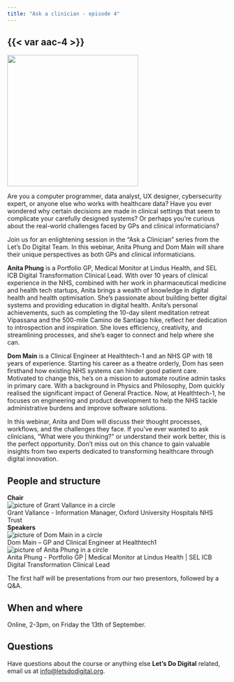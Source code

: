 ```yaml
---
title: "Ask a clinician - episode 4"
---
```


## {{< var aac-4 >}}

![](/media/medical-bear.jpg){height=300px fig-align="center" fig-alt="A porcelain bear, wearing doctor cloths and some tablets in blister packs in the background"}

Are you a computer programmer, data analyst, UX designer, cybersecurity expert, or anyone else who works with healthcare data? Have you ever wondered why certain decisions are made in clinical settings that seem to complicate your carefully designed systems? Or perhaps you're curious about the real-world challenges faced by GPs and clinical informaticians?

Join us for an enlightening session in the "Ask a Clinician" series from the Let’s Do Digital Team. In this webinar, Anita Phung and Dom Main will share their unique perspectives as both GPs and clinical informaticians.

**Anita Phung** is a Portfolio GP, Medical Monitor at Lindus Health, and SEL ICB Digital Transformation Clinical Lead. With over 10 years of clinical experience in the NHS, combined with her work in pharmaceutical medicine and health tech startups, Anita brings a wealth of knowledge in digital health and health optimisation. She’s passionate about building better digital systems and providing education in digital health. Anita's personal achievements, such as completing the 10-day silent meditation retreat Vipassana and the 500-mile Camino de Santiago hike, reflect her dedication to introspection and inspiration. She loves efficiency, creativity, and streamlining processes, and she's eager to connect and help where she can.

**Dom Main** is a Clinical Engineer at Healthtech-1 and an NHS GP with 18 years of experience. Starting his career as a theatre orderly, Dom has seen firsthand how existing NHS systems can hinder good patient care. Motivated to change this, he’s on a mission to automate routine admin tasks in primary care. With a background in Physics and Philosophy, Dom quickly realised the significant impact of General Practice. Now, at Healthtech-1, he focuses on engineering and product development to help the NHS tackle administrative burdens and improve software solutions.

In this webinar, Anita and Dom will discuss their thought processes, workflows, and the challenges they face. If you've ever wanted to ask clinicians, "What were you thinking?" or understand their work better, this is the perfect opportunity. Don’t miss out on this chance to gain valuable insights from two experts dedicated to transforming healthcare through digital innovation.

## People and structure

```{=html}
<strong>Chair</strong>
<div class="agenda-container">
    <div class="agenda-row">
        <div class="agenda-image-container">
            <img src="/media/grant-vallance-circle.png" alt="picture of Grant Vallance in a circle" class="agenda-image">
        </div>
        <div class="agenda-text-container">
            Grant Vallance - Information Manager, Oxford University Hospitals NHS Trust
    </div>
</div>
<strong>Speakers</strong>
<div class="agenda-container">
    <div class="agenda-row">
        <div class="agenda-image-container">
            <img src="/media/dom-main-circle.png" alt="picture of Dom Main in a circle" class="agenda-image">
        </div>
        <div class="agenda-text-container">
            Dom Main – GP and Clinical Engineer at Healthtech1
        </div>
    </div>
</div>
<div class="agenda-container">
    <div class="agenda-row">
        <div class="agenda-image-container">
            <img src="/media/anita-phung-circle.png" alt="picture of Anita Phung in a circle" class="agenda-image">
        </div>
        <div class="agenda-text-container">
            Anita Phung - Portfolio GP | Medical Monitor at Lindus Health | SEL ICB Digital Transformation Clinical Lead
        </div>
    </div>
</div>
```

The first half will be presentations from our two presentors, followed by a Q&A.


## When and where

Online, 2-3pm, on Friday the 13th of September.

```{=html}
<script src="https://www.cognitoforms.com/f/seamless.js" data-key="elpaTpPHb0yyqTG9uLoqOw" data-form="6"></script>
```


## Questions

Have questions about the course or anything else **Let's Do Digital** related, email us at [info@letsdodigital.org](mailto:info@letsdodigital.org).
